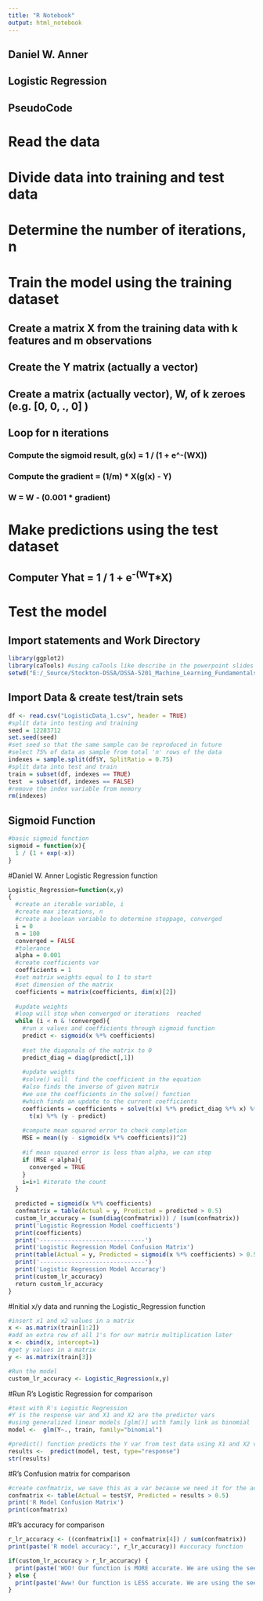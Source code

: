 ```yaml
---
title: "R Notebook"
output: html_notebook
---
```


## Daniel W. Anner
## Logistic Regression

## PseudoCode
# Read the data
# Divide data into training and test data
# Determine the number of iterations, n
# Train the model using the training dataset
## Create a matrix X from the training data with k features and m observations
## Create the Y matrix (actually a vector) 
## Create a matrix (actually vector), W, of k zeroes (e.g. [0, 0, ., 0] )
## Loop for n iterations
### Compute the sigmoid result, g(x) = 1 / (1 + e^-(WX))
### Compute the gradient = (1/m) * X(g(x) - Y)
### W = W - (0.001 * gradient)
# Make predictions using the test dataset
## Computer Yhat = 1 / 1 + e^-(W^T*X)
# Test the model 

## Import statements and Work Directory
```r
library(ggplot2)
library(caTools) #using caTools like describe in the powerpoint slides 
setwd("E:/_Source/Stockton-DSSA/DSSA-5201_Machine_Learning_Fundamentals/LogisticRegression")
```

## Import Data & create test/train sets
```r
df <- read.csv("LogisticData_1.csv", header = TRUE)
#split data into testing and training
seed = 12283712
set.seed(seed)
#set seed so that the same sample can be reproduced in future
#select 75% of data as sample from total 'n' rows of the data  
indexes = sample.split(df$Y, SplitRatio = 0.75)
#split data into test and train
train = subset(df, indexes == TRUE)
test  = subset(df, indexes == FALSE)
#remove the index variable from memory
rm(indexes)
```

## Sigmoid Function
```r
#basic sigmoid function
sigmoid = function(x){
  1 / (1 + exp(-x))
}
```

#Daniel W. Anner Logistic Regression function
```r
Logistic_Regression=function(x,y)
{
  #create an iterable variable, i
  #create max iterations, n 
  #create a boolean variable to determine stoppage, converged
  i = 0
  n = 100
  converged = FALSE
  #tolerance 
  alpha = 0.001
  #create coefficients var 
  coefficients = 1
  #set matrix weights equal to 1 to start 
  #set dimension of the matrix 
  coefficients = matrix(coefficients, dim(x)[2])
  
  #update weights
  #loop will stop when converged or iterations  reached  
  while (i < n & !converged){
    #run x values and coefficients through sigmoid function
    predict <- sigmoid(x %*% coefficients)
    
    #set the diagonals of the matrix to 0
    predict_diag = diag(predict[,1])
    
    #update weights
    #solve() will  find the coefficient in the equation 
    #also finds the inverse of given matrix
    #we use the coefficients in the solve() function
    #which finds an update to the current coefficients 
    coefficients = coefficients + solve(t(x) %*% predict_diag %*% x) %*% 
      t(x) %*% (y - predict)
    
    #compute mean squared error to check completion
    MSE = mean((y - sigmoid(x %*% coefficients))^2)
    
    #if mean squared error is less than alpha, we can stop 
    if (MSE < alpha){
      converged = TRUE
    }
    i=i+1 #iterate the count
  }
  
  predicted = sigmoid(x %*% coefficients)
  confmatrix = table(Actual = y, Predicted = predicted > 0.5)
  custom_lr_accuracy = (sum(diag(confmatrix))) / (sum(confmatrix))
  print('Logistic Regression Model coefficients')
  print(coefficients)
  print('------------------------------')
  print('Logistic Regression Model Confusion Matrix')
  print(table(Actual = y, Predicted = sigmoid(x %*% coefficients) > 0.5))
  print('------------------------------')
  print('Logistic Regression Model Accuracy')
  print(custom_lr_accuracy)
  return custom_lr_accuracy
}
```

#Initial x/y data and running the Logistic_Regression function
```r
#insert x1 and x2 values in a matrix
x <- as.matrix(train[1:2])
#add an extra row of all 1's for our matrix multiplication later
x <- cbind(x, intercept=1)
#get y values in a matrix 
y <- as.matrix(train[3])

#Run the model
custom_lr_accuracy <- Logistic_Regression(x,y)
```

#Run R's Logistic Regression for comparison
```r
#test with R's Logistic Regression
#Y is the response var and X1 and X2 are the predictor vars
#using generalized linear models [glm()] with family link as binomial
model <-  glm(Y~., train, family="binomial")

#predict() function predicts the Y var from test data using X1 and X2 variables
results <-  predict(model, test, type="response")
str(results)
```

#R's Confusion matrix for comparison
```r
#create confmatrix, we save this as a var because we need it for the accuracy function later
confmatrix <- table(Actual = test$Y, Predicted = results > 0.5)
print('R Model Confusion Matrix')
print(confmatrix)
```

#R's accuracy for comparison
```r
r_lr_accuracy <- ((confmatrix[1] + confmatrix[4]) / sum(confmatrix))
print(paste('R model accuracy:', r_lr_accuracy)) #accuracy function
```

```r
if(custom_lr_accuracy > r_lr_accuracy) {
  print(paste('WOO! Our function is MORE accurate. We are using the seed:', seed))
} else {
  print(paste('Aww! Our function is LESS accurate. We are using the seed:', seed))
}
```


